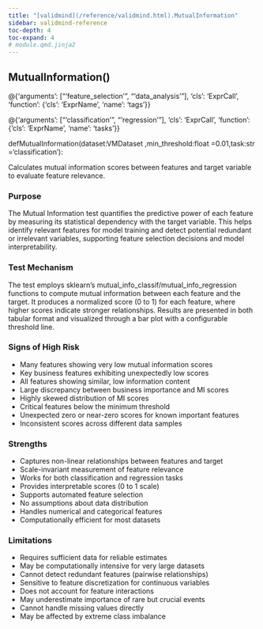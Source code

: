 ```yaml
---
title: "[validmind](/reference/validmind.html).MutualInformation"
sidebar: validmind-reference
toc-depth: 4
toc-expand: 4
# module.qmd.jinja2
---
```


<!-- function.qmd.jinja2 -->

## MutualInformation[()]{.muted}

<!-- signatures.jinja2 -->

::: {.signature}

<div class="decorator">@<!-- types.jinja2 - format_type --><!-- DEBUG: ExprCall --><span class="n">{'arguments': ["'feature_selection'", "'data_analysis'"], 'cls': 'ExprCall', 'function': {'cls': 'ExprName', 'name': 'tags'}}</span><!-- DEBUG is_mapping: True -->
<!-- DEBUG type_class: dict -->
<!-- DEBUG cls_value: ExprCall -->
<!-- DEBUG cls_type: str -->
</div><div class="decorator">@<!-- types.jinja2 - format_type --><!-- DEBUG: ExprCall --><span class="n">{'arguments': ["'classification'", "'regression'"], 'cls': 'ExprCall', 'function': {'cls': 'ExprName', 'name': 'tasks'}}</span><!-- DEBUG is_mapping: True -->
<!-- DEBUG type_class: dict -->
<!-- DEBUG cls_value: ExprCall -->
<!-- DEBUG cls_type: str -->
</div>
<span class="kw">def</span><span class="name">MutualInformation</span>(<span class="params"><span class="n">dataset</span><span class="p">:</span><!-- types.jinja2 - format_type --><!-- DEBUG: ExprName --><span class="n">VMDataset</span><!-- DEBUG is_mapping: True -->
<!-- DEBUG type_class: dict -->
<!-- DEBUG cls_value: ExprName -->
<!-- DEBUG cls_type: str -->
<span class="muted">,</span></span><span class="params"><span class="n">min_threshold</span><span class="p">:</span><!-- types.jinja2 - format_type --><!-- DEBUG: ExprName --><span class="nb">float</span><!-- DEBUG is_mapping: True -->
<!-- DEBUG type_class: dict -->
<!-- DEBUG cls_value: ExprName -->
<!-- DEBUG cls_type: str -->
<span class="o">=</span><span class="kc">0.01</span><span class="muted">,</span></span><span class="params"><span class="n">task</span><span class="p">:</span><!-- types.jinja2 - format_type --><!-- DEBUG: ExprName --><span class="nb">str</span><!-- DEBUG is_mapping: True -->
<!-- DEBUG type_class: dict -->
<!-- DEBUG cls_value: ExprName -->
<!-- DEBUG cls_type: str -->
<span class="o">=</span><span class="s1">'classification'</span></span>):

:::

<!-- docstring.jinja2 -->

Calculates mutual information scores between features and target variable to evaluate feature relevance.

### Purpose

The Mutual Information test quantifies the predictive power of each feature by measuring its statistical dependency with the target variable. This helps identify relevant features for model training and detect potential redundant or irrelevant variables, supporting feature selection decisions and model interpretability.

### Test Mechanism

The test employs sklearn's mutual_info_classif/mutual_info_regression functions to compute mutual information between each feature and the target. It produces a normalized score (0 to 1) for each feature, where higher scores indicate stronger relationships. Results are presented in both tabular format and visualized through a bar plot with a configurable threshold line.

### Signs of High Risk

- Many features showing very low mutual information scores
- Key business features exhibiting unexpectedly low scores
- All features showing similar, low information content
- Large discrepancy between business importance and MI scores
- Highly skewed distribution of MI scores
- Critical features below the minimum threshold
- Unexpected zero or near-zero scores for known important features
- Inconsistent scores across different data samples

### Strengths

- Captures non-linear relationships between features and target
- Scale-invariant measurement of feature relevance
- Works for both classification and regression tasks
- Provides interpretable scores (0 to 1 scale)
- Supports automated feature selection
- No assumptions about data distribution
- Handles numerical and categorical features
- Computationally efficient for most datasets

### Limitations

- Requires sufficient data for reliable estimates
- May be computationally intensive for very large datasets
- Cannot detect redundant features (pairwise relationships)
- Sensitive to feature discretization for continuous variables
- Does not account for feature interactions
- May underestimate importance of rare but crucial events
- Cannot handle missing values directly
- May be affected by extreme class imbalance

